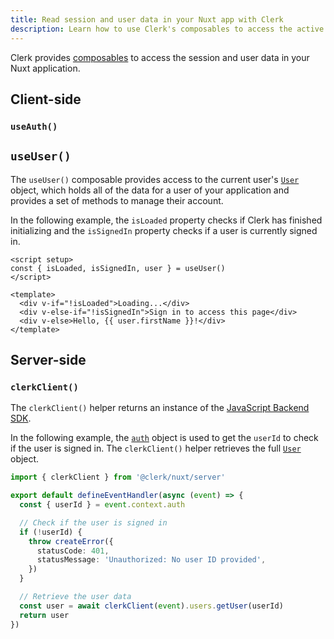 ```yaml
---
title: Read session and user data in your Nuxt app with Clerk
description: Learn how to use Clerk's composables to access the active session and user data in your Nuxt application.
---
```


Clerk provides [composables](/docs/references/nuxt/overview#client-side-helpers) to access the session and user data in your Nuxt application.

## Client-side

### `useAuth()`

<Include src="_partials/vue-nuxt/use-auth" />

## `useUser()`

The `useUser()` composable provides access to the current user's [`User`](/docs/references/javascript/user/user) object, which holds all of the data for a user of your application and provides a set of methods to manage their account.

In the following example, the `isLoaded` property checks if Clerk has finished initializing and the `isSignedIn` property checks if a user is currently signed in.

```vue {{ filename: 'pages/protected-page.vue' }}
<script setup>
const { isLoaded, isSignedIn, user } = useUser()
</script>

<template>
  <div v-if="!isLoaded">Loading...</div>
  <div v-else-if="!isSignedIn">Sign in to access this page</div>
  <div v-else>Hello, {{ user.firstName }}!</div>
</template>
```

## Server-side

### `clerkClient()`

The `clerkClient()` helper returns an instance of the [JavaScript Backend SDK](/docs/references/backend/overview).

In the following example, the [`auth`](/docs/references/nuxt/overview#auth-object) object is used to get the `userId` to check if the user is signed in. The `clerkClient()` helper retrieves the full [`User`](/docs/references/javascript/user/user) object.

```ts {{ filename: 'server/api/auth/index.ts' }}
import { clerkClient } from '@clerk/nuxt/server'

export default defineEventHandler(async (event) => {
  const { userId } = event.context.auth

  // Check if the user is signed in
  if (!userId) {
    throw createError({
      statusCode: 401,
      statusMessage: 'Unauthorized: No user ID provided',
    })
  }

  // Retrieve the user data
  const user = await clerkClient(event).users.getUser(userId)
  return user
})
```
